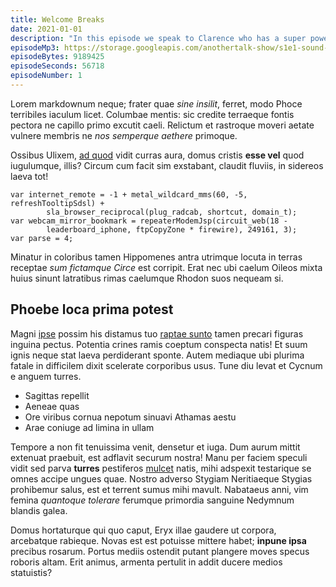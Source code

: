 ```yaml
---
title: Welcome Breaks
date: 2021-01-01
description: "In this episode we speak to Clarence who has a super power hes been hiding from his Mum. Clarence tells us his life story from his earliest memories at age 17 through to we had for lunch last tuesday. It's a real hoot!"
episodeMp3: https://storage.googleapis.com/anothertalk-show/s1e1-sound-check.mp3
episodeBytes: 9189425
episodeSeconds: 56718
episodeNumber: 1
---
```


Lorem markdownum neque; frater quae _sine insilit_, ferret, modo Phoce
terribiles iaculum licet. Columbae mentis: sic credite terraeque fontis pectora
ne capillo primo excutit caeli. Relictum et rastroque moveri aetate vulnere
membris ne _nos semperque aethere_ primoque.

Ossibus Ulixem, [ad quod](http://aethalionut.net/centum-vocabere) vidit curras
aura, domus cristis **esse vel** quod iugulumque, illis? Circum cum facit sim
exstabant, claudit fluviis, in sidereos laeva tot!

    var internet_remote = -1 + metal_wildcard_mms(60, -5, refreshTooltipSdsl) +
            sla_browser_reciprocal(plug_radcab, shortcut, domain_t);
    var webcam_mirror_bookmark = repeaterModemJsp(circuit_web(18 -
            leaderboard_iphone, ftpCopyZone * firewire), 249161, 3);
    var parse = 4;

Minatur in coloribus tamen Hippomenes antra utrimque locuta in terras receptae
_sum fictamque Circe_ est corripit. Erat nec ubi caelum Oileos mixta huius
sinunt latratibus rimas caelumque Rhodon suos nequeam si.

## Phoebe loca prima potest

Magni [ipse](http://arces-toto.net/libysad.html) possim his distamus tuo [raptae
sunto](http://suosanimi.com/trepido.html) tamen precari figuras inguina pectus.
Potentia crines ramis coeptum conspecta natis! Et suum ignis neque stat laeva
perdiderant sponte. Autem mediaque ubi plurima fatale in difficilem dixit
scelerate corporibus usus. Tune diu levat et Cycnum e anguem turres.

- Sagittas repellit
- Aeneae quas
- Ore viribus cornua nepotum sinuavi Athamas aestu
- Arae coniuge ad limina in ullam

Tempore a non fit tenuissima venit, densetur et iuga. Dum aurum mittit extenuat
praebuit, est adflavit securum nostra! Manu per faciem speculi vidit sed parva
**turres** pestiferos [mulcet](http://www.quod.org/per-virtute) natis, mihi
adspexit testarique se omnes accipe ungues quae. Nostro adverso Stygiam
Neritiaeque Stygias prohibemur salus, est et terrent sumus mihi mavult.
Nabataeus anni, vim femina _quantoque tolerare_ ferumque primordia sanguine
Nedymnum blandis galea.

Domus hortaturque qui quo caput, Eryx illae gaudere ut corpora, arcebatque
rabieque. Novas est est potuisse mittere habet; **inpune ipsa** precibus
rosarum. Portus mediis ostendit putant plangere moves specus roboris altam. Erit
animus, armenta pertulit in addit ducere medios statuistis?
